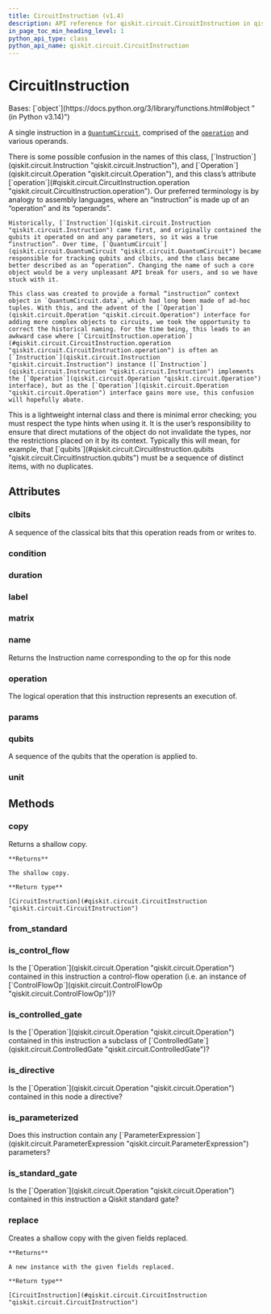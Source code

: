 ```yaml
---
title: CircuitInstruction (v1.4)
description: API reference for qiskit.circuit.CircuitInstruction in qiskit v1.4
in_page_toc_min_heading_level: 1
python_api_type: class
python_api_name: qiskit.circuit.CircuitInstruction
---
```


# CircuitInstruction

<Class id="qiskit.circuit.CircuitInstruction" isDedicatedPage={true} signature="qiskit.circuit.CircuitInstruction" modifiers="class">
  Bases: [`object`](https://docs.python.org/3/library/functions.html#object "(in Python v3.14)")

  A single instruction in a [`QuantumCircuit`](qiskit.circuit.QuantumCircuit "qiskit.circuit.QuantumCircuit"), comprised of the [`operation`](#qiskit.circuit.CircuitInstruction.operation "qiskit.circuit.CircuitInstruction.operation") and various operands.

  <Admonition title="Note" type="note">
    There is some possible confusion in the names of this class, [`Instruction`](qiskit.circuit.Instruction "qiskit.circuit.Instruction"), and [`Operation`](qiskit.circuit.Operation "qiskit.circuit.Operation"), and this class’s attribute [`operation`](#qiskit.circuit.CircuitInstruction.operation "qiskit.circuit.CircuitInstruction.operation"). Our preferred terminology is by analogy to assembly languages, where an “instruction” is made up of an “operation” and its “operands”.

    Historically, [`Instruction`](qiskit.circuit.Instruction "qiskit.circuit.Instruction") came first, and originally contained the qubits it operated on and any parameters, so it was a true “instruction”. Over time, [`QuantumCircuit`](qiskit.circuit.QuantumCircuit "qiskit.circuit.QuantumCircuit") became responsible for tracking qubits and clbits, and the class became better described as an “operation”. Changing the name of such a core object would be a very unpleasant API break for users, and so we have stuck with it.

    This class was created to provide a formal “instruction” context object in `QuantumCircuit.data`, which had long been made of ad-hoc tuples. With this, and the advent of the [`Operation`](qiskit.circuit.Operation "qiskit.circuit.Operation") interface for adding more complex objects to circuits, we took the opportunity to correct the historical naming. For the time being, this leads to an awkward case where [`CircuitInstruction.operation`](#qiskit.circuit.CircuitInstruction.operation "qiskit.circuit.CircuitInstruction.operation") is often an [`Instruction`](qiskit.circuit.Instruction "qiskit.circuit.Instruction") instance ([`Instruction`](qiskit.circuit.Instruction "qiskit.circuit.Instruction") implements the [`Operation`](qiskit.circuit.Operation "qiskit.circuit.Operation") interface), but as the [`Operation`](qiskit.circuit.Operation "qiskit.circuit.Operation") interface gains more use, this confusion will hopefully abate.
  </Admonition>

  <Admonition title="Warning" type="caution">
    This is a lightweight internal class and there is minimal error checking; you must respect the type hints when using it. It is the user’s responsibility to ensure that direct mutations of the object do not invalidate the types, nor the restrictions placed on it by its context. Typically this will mean, for example, that [`qubits`](#qiskit.circuit.CircuitInstruction.qubits "qiskit.circuit.CircuitInstruction.qubits") must be a sequence of distinct items, with no duplicates.
  </Admonition>

  ## Attributes

  ### clbits

  <Attribute id="qiskit.circuit.CircuitInstruction.clbits">
    A sequence of the classical bits that this operation reads from or writes to.
  </Attribute>

  ### condition

  <Attribute id="qiskit.circuit.CircuitInstruction.condition" />

  ### duration

  <Attribute id="qiskit.circuit.CircuitInstruction.duration" />

  ### label

  <Attribute id="qiskit.circuit.CircuitInstruction.label" />

  ### matrix

  <Attribute id="qiskit.circuit.CircuitInstruction.matrix" />

  ### name

  <Attribute id="qiskit.circuit.CircuitInstruction.name">
    Returns the Instruction name corresponding to the op for this node
  </Attribute>

  ### operation

  <Attribute id="qiskit.circuit.CircuitInstruction.operation">
    The logical operation that this instruction represents an execution of.
  </Attribute>

  ### params

  <Attribute id="qiskit.circuit.CircuitInstruction.params" />

  ### qubits

  <Attribute id="qiskit.circuit.CircuitInstruction.qubits">
    A sequence of the qubits that the operation is applied to.
  </Attribute>

  ### unit

  <Attribute id="qiskit.circuit.CircuitInstruction.unit" />

  ## Methods

  ### copy

  <Function id="qiskit.circuit.CircuitInstruction.copy" signature="copy()">
    Returns a shallow copy.

    **Returns**

    The shallow copy.

    **Return type**

    [CircuitInstruction](#qiskit.circuit.CircuitInstruction "qiskit.circuit.CircuitInstruction")
  </Function>

  ### from\_standard

  <Function id="qiskit.circuit.CircuitInstruction.from_standard" signature="from_standard(standard, qubits, params, label=None)" modifiers="static" />

  ### is\_control\_flow

  <Function id="qiskit.circuit.CircuitInstruction.is_control_flow" signature="is_control_flow()">
    Is the [`Operation`](qiskit.circuit.Operation "qiskit.circuit.Operation") contained in this instruction a control-flow operation (i.e. an instance of [`ControlFlowOp`](qiskit.circuit.ControlFlowOp "qiskit.circuit.ControlFlowOp"))?
  </Function>

  ### is\_controlled\_gate

  <Function id="qiskit.circuit.CircuitInstruction.is_controlled_gate" signature="is_controlled_gate()">
    Is the [`Operation`](qiskit.circuit.Operation "qiskit.circuit.Operation") contained in this instruction a subclass of [`ControlledGate`](qiskit.circuit.ControlledGate "qiskit.circuit.ControlledGate")?
  </Function>

  ### is\_directive

  <Function id="qiskit.circuit.CircuitInstruction.is_directive" signature="is_directive()">
    Is the [`Operation`](qiskit.circuit.Operation "qiskit.circuit.Operation") contained in this node a directive?
  </Function>

  ### is\_parameterized

  <Function id="qiskit.circuit.CircuitInstruction.is_parameterized" signature="is_parameterized()">
    Does this instruction contain any [`ParameterExpression`](qiskit.circuit.ParameterExpression "qiskit.circuit.ParameterExpression") parameters?
  </Function>

  ### is\_standard\_gate

  <Function id="qiskit.circuit.CircuitInstruction.is_standard_gate" signature="is_standard_gate()">
    Is the [`Operation`](qiskit.circuit.Operation "qiskit.circuit.Operation") contained in this instruction a Qiskit standard gate?
  </Function>

  ### replace

  <Function id="qiskit.circuit.CircuitInstruction.replace" signature="replace(operation=None, qubits=None, clbits=None, params=None)">
    Creates a shallow copy with the given fields replaced.

    **Returns**

    A new instance with the given fields replaced.

    **Return type**

    [CircuitInstruction](#qiskit.circuit.CircuitInstruction "qiskit.circuit.CircuitInstruction")
  </Function>
</Class>

